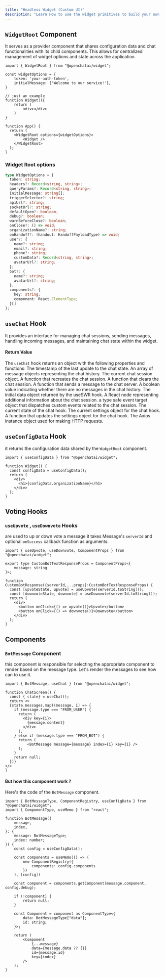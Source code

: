 ```yaml
---
title: "Headless Widget (Custom UI)"
description: "Learn How to use the widget primitives to build your own ui to match your design system."
---
```


## `WidgetRoot` Component

It serves as a provider component that shares configuration data and chat functionalities with its child components. This allows for centralized management of widget options and state across the application.

```tsx 
import { WidgetRoot } from "@openchatai/widget";

const widgetOptions = {
    token: 'your-auth-token',
    initialMessage: ['Welcome to our service!'],
}

// just an example
function Widget(){
    return (
        <div></div>
    )
}

function App() {
  return (
    <WidgetRoot options={widgetOptions}>
        <Widget />
    </WidgetRoot>
  );
}
```
### Widget Root options

``` ts
type WidgetOptions = {
  token: string;
  headers?: Record<string, string>;
  queryParams?: Record<string, string>;
  initialMessage: string[];
  triggerSelector?: string;
  apiUrl?: string;
  socketUrl?: string;
  defaultOpen?: boolean;
  debug?: boolean;
  warnBeforeClose?: boolean;
  onClose?: () => void;
  organizationName?: string;
  onHandoff?: (handout: HandoffPayloadType) => void;
  user?: {
    name?: string;
    email?: string;
    phone?: string;
    customData?: Record<string, string>;
    avatarUrl?: string;
  };
  bot?: {
    name?: string;
    avatarUrl?: string;
  };
  components?: {
    key: string;
    component: React.ElementType;
  }[]
};
```

## `useChat` Hook

It provides an interface for managing chat sessions, sending messages, handling incoming messages, and maintaining chat state within the widget.

#### Return Value
The `useChat` hook returns an object with the following properties and functions:
<ResponseField name="ReturnType" type="object">
  <ResponseField name="state" type="object">
    <ResponseField name="lastUpdated" type="number">The timestamp of the last update to the chat state.</ResponseField>
    <ResponseField name="messages" type="array">An array of message objects representing the chat history.</ResponseField>
  </ResponseField>
  <ResponseField name="session" type="object">The current chat session object.</ResponseField>
  <ResponseField name="recreateSession" type="function">A function that recreates the chat session.</ResponseField>
  <ResponseField name="clearSession" type="function">A function that clears the chat session.</ResponseField>
  <ResponseField name="sendMessage" type="function">A function that sends a message to the chat server.</ResponseField>
  <ResponseField name="noMessages" type="boolean">A boolean value indicating whether there are no messages in the chat history.</ResponseField>
  <ResponseField name="initialData" type="object">The initial data object returned by the useSWR hook.</ResponseField>
  <ResponseField name="info" type="ReactNode">A React node representing additional information about the chat session.</ResponseField>
  <ResponseField name="events" type="TypedEventTarget">a type safe event target object that dispatches custom events related to the chat session.</ResponseField>
  <ResponseField name="hookState" type="HookState">The current state of the chat hook.</ResponseField>
  <ResponseField name="settings" type="object">The current settings object for the chat hook.</ResponseField>
  <ResponseField name="setSettings" type="function">A function that updates the settings object for the chat hook.</ResponseField>
  <ResponseField name="axiosInstance" type="object">The Axios instance object used for making HTTP requests.</ResponseField>
</ResponseField>


## `useConfigData` Hook
it returns the configuration data shared by the `WidgetRoot` component.

```tsx
import { useConfigData } from "@openchatai/widget";

function Widget() {
  const configData = useConfigData();
  return (
    <div>
      <h1>{configData.organizationName}</h1>
    </div>
  );
}
```


## Voting Hooks

### `useUpvote` , `useDownvote` Hooks
are used to up or down vote a message 
it takes Message's `serverId` and optional `onSuccess` callback function as arguments.

```tsx
import { useUpvote, useDownvote, ComponentProps } from "@openchatai/widget";

export type CustomBotTextResponseProps = ComponentProps<{
    message: string
}>;

function CustomBotResponse({serverId,...props}:CustomBotTextResponseProps) {
  const [upvoteState, upvote] = useUpvote(serverId.toString());
  const [downvoteState, downvote] = useDownvote(serverId.toString());
  return (
    <div>
      <button onClick={() => upvote()}>Upvote</button>
      <button onClick={() => downvote()}>Downvote</button>
    </div>
  );
}
```

## Components

### `BotMessage` Component

this component is responsible for selecting the appropriate component to render based on the message type.
Let's render the messages to see how can to use it.

```tsx
import { BotMessage, useChat } from "@openchatai/widget";

function ChatScreen() {
  const { state} = useChat();
  return <>
  {state.messages.map((message, i) => {
    if (message.type === "FROM_USER") {
      return (
        <div key={i}>
          {message.content}
        </div>
      );
    } else if (message.type === "FROM_BOT") {
      return (
          <BotMessage message={message} index={i} key={i} />
      );
    }
    return null;
  })}
</>
}

```
#### But how this component work ? 
Here's the code of the `BotMessage` component.

```tsx
import { BotMessageType, ComponentRegistry, useConfigData } from "@openchatai/widget";
import { ComponentType, useMemo } from "react";

function BotMessage({
    message,
    index,
}: {
    message: BotMessageType;
    index: number;
}) {
    const config = useConfigData();

    const components = useMemo(() => (
        new ComponentRegistry({
            components: config.components
        })
    ), [config])

    const component = components.getComponent(message.component, config.debug);

    if (!component) {
        return null;
    }

    const Component = component as ComponentType<{
        data: BotMessageType["data"];
        id: string;
    }>;

    return (
        <Component
            {...message}
            data={message.data ?? {}}
            id={message.id}
            key={index}
        />
    );
}
```
